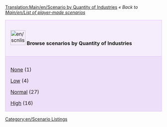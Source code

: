 [[Translation:Main/en/Scenario by Quantity of Industries]]
''« Back to [[Main/en/List of player-made scenarios]]''

{| cellspacing="3" class="mainpagetable" align="center" width="100%"
|- valign="top" 
|style="font-size: 100%; BACKGROUND-COLOR: #F5EDFC; border: 1px solid #E1BBFF; margin: 0; padding: 1em; text-align: left; width:14%"|[[File:en/scnlist-industries.png|48px]] <font size="3">'''Browse scenarios by Quantity of Industries'''</font>
|-
|style="font-size: 100%; BACKGROUND-COLOR: #EDDEFA; border: 1px solid #E1BBFF; margin: 0; padding: 1em 1em 0em 1em; text-align: left;"|

[[Main/en/Scenarios by Quantity of Industries - None|None]] (1)

[[Main/en/Scenarios by Quantity of Industries - Low|Low]] (4)

[[Main/en/Scenarios by Quantity of Industries - Normal|Normal]] (27)

[[Main/en/Scenarios by Quantity of Industries - High|High]] (16)

|}

[[Category:en/Scenario Listings]]
